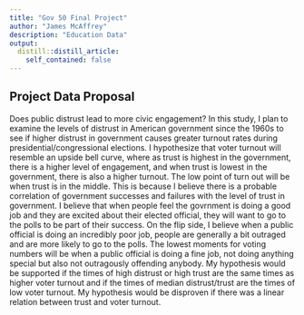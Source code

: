 ```yaml
---
title: "Gov 50 Final Project"
author: "James McAffrey"
description: "Education Data"
output:
  distill::distill_article:
    self_contained: false
---
```



## Project Data Proposal

Does public distrust lead to more civic engagement? In this study, I plan to examine the levels of distrust in American government since the 1960s to see if higher distrust in government causes greater turnout rates during presidential/congressional elections. I hypothesize that voter turnout will resemble an upside bell curve, where as trust is highest in the government, there is a higher level of engagement, and when trust is lowest in the government, there is also a higher turnout. The low point of turn out will be when trust is in the middle. This is because I believe there is a probable correlation of government successes and failures with the level of trust in government. I believe that when people feel the govrnment is doing a good job and they are excited about their elected official, they will want to go to the polls to be part of their success. On the flip side, I believe when a public official is doing an incredibly poor job, people are generally a bit outraged and are more likely to go to the polls. The lowest moments for voting numbers will be when a public official is doing a fine job, not doing anything special but also not outragously offending anybody. My hypothesis would be supported if the times of high distrust or high trust are the same times as higher voter turnout and if the times of median distrust/trust are the times of low voter turnout. My hypothesis would be disproven if there was a linear relation between trust and voter turnout. 










